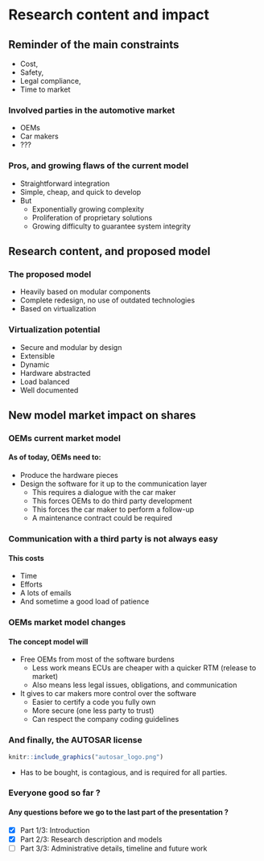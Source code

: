 # Research content and impact

## Reminder of the main constraints

* Cost,
* Safety,
* Legal compliance,
* Time to market

### Involved parties in the automotive market

* OEMs
* Car makers
* ???

### Pros, and growing flaws of the current model

* Straightforward integration
* Simple, cheap, and quick to develop
* But
  * Exponentially growing complexity
  * Proliferation of proprietary solutions
  * Growing difficulty to guarantee system integrity

<!--

* vehicular systems are characterized by proprietary solutions
* This leads to suppliers that develop and maintain separate software for each system instead of using the same software on every system and dealing with compatibility issues of communication, function and signal definitions.

With the growth in the number of embedded control systems and the degree of interaction, further proliferation of proprietary solutions will require more resources and it will become more difficult to guarantee the deterministic functioning of the integrated system.

### Why choosing that model in the first place

* Cars were less complex back then
* There were no or few electronics
* Car pieces were straightforward to integrate

-->

## Research content, and proposed model

### The proposed model

* Heavily based on modular components
* Complete redesign, no use of outdated technologies
* Based on virtualization

### Virtualization potential

* Secure and modular by design
* Extensible
* Dynamic
* Hardware abstracted
* Load balanced
* Well documented

## New model market impact on shares

### OEMs current market model

#### As of today, OEMs need to:

* Produce the hardware pieces
* Design the software for it up to the communication layer
  + This requires a dialogue with the car maker
  + This forces OEMs to do third party development
  + This forces the car maker to perform a follow-up
  + A maintenance contract could be required

### Communication with a third party is not always easy

#### This costs
* Time
* Efforts
* A lots of emails
* And sometime a good load of patience

### OEMs market model changes

#### The concept model will

* Free OEMs from most of the software burdens
  + Less work means ECUs are cheaper with a quicker RTM (release to market)
  + Also means less legal issues, obligations, and communication

* It gives to car makers more control over the software
  + Easier to certify a code you fully own
  + More secure (one less party to trust)
  + Can respect the company coding guidelines

### And finally, the AUTOSAR license

```r
knitr::include_graphics("autosar_logo.png")
```

* Has to be bought, is contagious, and is required for all parties.


### Everyone good so far ?

#### Any questions before we go to the last part of the presentation ?

* [X] Part 1/3: Introduction
* [X] Part 2/3: Research description and models
* [ ] Part 3/3: Administrative details, timeline and future work
